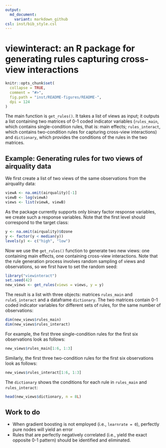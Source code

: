 ```yaml
---
output:
  md_document:
    variant: markdown_github
csl: inst/bib_style.csl
---
```


# viewinteract: an R package for generating rules capturing cross-view interactions

```r
knitr::opts_chunk$set(
  collapse = TRUE,
  comment = "#>",
  fig.path = "inst/README-figures/README-",
  dpi = 124
)
```

The main function is `get_rules()`. It takes a list of views as input; it outputs a list containing two matrices of 0-1 coded indicator variables (`rules_main`, which contains single-condition rules, that is: main effects; `rules_interact`, which contains two-condition rules for capturing cross-view interactions) and `dictionary`, which provides the conditions of the rules in the two matrices. 

## Example: Generating rules for two views of airquality data

We first create a list of two views of the same observations from the airquality data:

```r
viewA <- na.omit(airquality)[-1]
viewB <- log(viewA)
views <- list(viewA, viewB)
```

As the package currently supports only binary factor response variables, we create such a response variables. Note that the first level should correspond to the target class:

```r
y <- na.omit(airquality)$Ozone
y <- factor(y < median(y))
levels(y) <- c("high", "low")
```

Now we use the `get_rules()` function to generate two new views: one containing main effects, one containing cross-view interactions. Note that the rule generation process involves random sampling of views and observations, so we first have to set the random seed:

```r
library("viewinteract")
set.seed(42)
new_views <- get_rules(views = views, y = y)
```

The result is a list with three objects: matrices `rules_main` and `ruleS_interact` and a dataframe `dictionary`. The two matrices contain 0-1 coded indicator variables for different sets of rules, for the same number of observations:

```r
dim(new_views$rules_main)
dim(new_views$rules_interact)
```

For example, the first three single-condition rules for the first six observations look as follows:

```r
new_views$rules_main[1:6, 1:3]
```

Similarly, the first three two-condition rules for the first six observations look as follows:

```r
new_views$rules_interact[1:6, 1:3]
```

The `dictionary` shows the conditions for each rule in `rules_main` and `rules_interact`:

```r
head(new_views$dictionary, n = 8L)
```


## Work to do

- When gradient boosting is not employed (i.e., `learnrate = 0`), perfectly pure nodes will yield an error
- Rules that are perfectly negatively correlated (i.e., yield the exact opposite 0-1 pattern) should be identified and eliminated.
